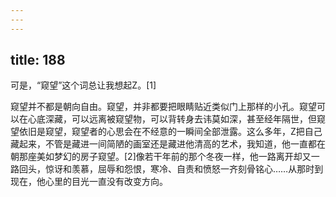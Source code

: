 ```yaml
---
---
---
```

title: 188
---



可是，“窥望”这个词总让我想起Z。[1]

窥望并不都是朝向自由。窥望，并非都要把眼睛贴近类似门上那样的小孔。窥望可以在心底深藏，可以远离被窥望物，可以背转身去讳莫如深，甚至经年隔世，但窥望依旧是窥望，窥望者的心思会在不经意的一瞬间全部泄露。这么多年，Z把自己藏起来，不管是藏进一间简陋的画室还是藏进他清高的艺术，我知道，他一直都在朝那座美如梦幻的房子窥望。[2]像若干年前的那个冬夜一样，他一路离开却又一路回头，惊讶和羡慕，屈辱和怨恨，寒冷、自责和愤怒一齐刻骨铭心……从那时到现在，他心里的目光一直没有改变方向。